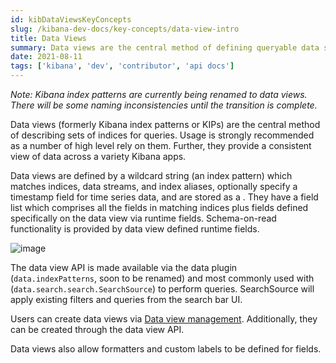 ---
id: kibDataViewsKeyConcepts
slug: /kibana-dev-docs/key-concepts/data-view-intro
title: Data Views
summary: Data views are the central method of defining queryable data sets in Kibana
date: 2021-08-11
tags: ['kibana', 'dev', 'contributor', 'api docs']
---

_Note: Kibana index patterns are currently being renamed to data views. There will be some naming inconsistencies until the transition is complete._

Data views (formerly Kibana index patterns or KIPs) are the central method of describing sets of indices for queries. Usage is strongly recommended
as a number of high level <DocLink id="kibBuildingBlocks" text="building blocks"/> rely on them. Further, they provide a consistent view of data across
a variety Kibana apps.

Data views are defined by a wildcard string (an index pattern) which matches indices, data streams, and index aliases, optionally specify a
timestamp field for time series data, and are stored as a <DocLink id="kibDevDocsSavedObjectsIntro"
text="saved object"/>. They have a field list which comprises all the fields in matching indices plus fields defined specifically
on the data view via runtime fields. Schema-on-read functionality is provided by data view defined runtime fields.

![image](../assets/data_view_diagram.png)

The data view API is made available via the data plugin (`data.indexPatterns`, soon to be renamed) and most commonly used with <DocLink id="kibDevTutorialDataSearchAndSessions" section="high-level-search" text="SearchSource" />
(`data.search.search.SearchSource`) to perform queries. SearchSource will apply existing filters and queries from the search bar UI.

Users can create data views via [Data view management](https://www.elastic.co/guide/en/kibana/current/index-patterns.html).
Additionally, they can be created through the data view API.

Data views also allow formatters and custom labels to be defined for fields.
